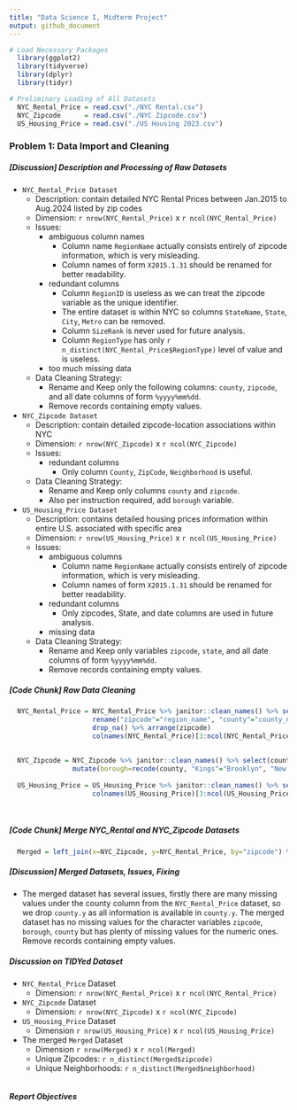 ```yaml
---
title: "Data Science I, Midterm Project"
output: github_document
---
```


```r
# Load Necessary Packages
  library(ggplot2)
  library(tidyverse)
  library(dplyr)
  library(tidyr)

# Preliminary Loading of All Datasets
  NYC_Rental_Price = read.csv("./NYC Rental.csv")
  NYC_Zipcode      = read.csv("./NYC Zipcode.csv")
  US_Housing_Price = read.csv("./US Housing 2023.csv")

```

### Problem 1: Data Import and Cleaning

##### [Discussion] Description and Processing of Raw Datasets   
- `NYC_Rental_Price Dataset`    
  - Description: contain detailed NYC Rental Prices between Jan.2015 to Aug.2024 listed by zip codes   
  - Dimension: `r nrow(NYC_Rental_Price)` x `r ncol(NYC_Rental_Price)`    
  - Issues:   
    - ambiguous column names        
      - Column name `RegionName` actually consists entirely of zipcode information, which is very misleading.   
      - Column names of form `X2015.1.31` should be renamed for better readability.    
    - redundant columns   
      - Column `RegionID` is useless as we can treat the zipcode variable as the unique identifier.
      - The entire dataset is within NYC so columns `StateName`, `State`, `City`, `Metro` can be removed.
      - Column `SizeRank` is never used for future analysis.
      - Column `RegionType` has only `r n_distinct(NYC_Rental_Price$RegionType)` level of value and is useless.
    - too much missing data    
  - Data Cleaning Strategy:
    - Rename and Keep only the following columns: `county`, `zipcode`, and all date columns of form `%yyyy%mm%dd`.
    - Remove records containing empty values.
- `NYC_Zipcode Dataset`   
  - Description: contain detailed zipcode-location associations within NYC    
  - Dimension: `r nrow(NYC_Zipcode)` x `r ncol(NYC_Zipcode)`    
  - Issues:
    - redundant columns
      - Only column `County`, `ZipCode`, `Neighborhood` is useful.
  - Data Cleaning Strategy:
    - Rename and Keep only columns `county` and `zipcode`.
    - Also per instruction required, add `borough` variable.
- `US_Housing_Price Dataset`    
  - Description: contains detailed housing prices information within entire U.S. associated with specific area    
  - Dimension: `r nrow(US_Housing_Price)` x `r ncol(US_Housing_Price)`   
  - Issues:   
    - ambiguous columns   
      - Column name `RegionName` actually consists entirely of zipcode information, which is very misleading. 
      - Column names of form `X2015.1.31` should be renamed for better readability.  
    - redundant columns   
      - Only zipcodes, State, and date columns are used in future analysis.   
    - missing data
  - Data Cleaning Strategy:   
    - Rename and Keep only variables `zipcode`, `state`, and all date columns of form `%yyyy%mm%dd`.
    - Remove records containing empty values.

##### [Code Chunk] Raw Data Cleaning    
```r

  NYC_Rental_Price = NYC_Rental_Price %>% janitor::clean_names() %>% select(-region_id, -size_rank, -region_type, -state_name, -state, -city, -metro) %>%
                     rename("zipcode"="region_name", "county"="county_name") %>% mutate(county=gsub(" County","",county)) %>% mutate(across(where(is.numeric), \(x) round(x, 2))) %>%
                     drop_na() %>% arrange(zipcode)
                     colnames(NYC_Rental_Price)[3:ncol(NYC_Rental_Price)] <- colnames(NYC_Rental_Price)[3:ncol(NYC_Rental_Price)] %>% sub("x", "", .) %>% gsub("_", "/", .) %>%
                                                                             sub("(\\d{4})/(\\d{1})/(\\d{2})", "\\1/0\\2/\\3", .)
                     
  NYC_Zipcode = NYC_Zipcode %>% janitor::clean_names() %>% select(county, zip_code, neighborhood) %>% rename("zipcode"="zip_code") %>% relocate(zipcode) %>% drop_na() %>%
                mutate(borough=recode(county, "Kings"="Brooklyn", "New York"="Manhattan", "Richmond"="Staten Island"))
  
  US_Housing_Price = US_Housing_Price %>% janitor::clean_names() %>% select(region_name, state, starts_with("x")) %>% rename("zipcode"="region_name") %>% drop_na() %>% arrange(zipcode)
                     colnames(US_Housing_Price)[3:ncol(US_Housing_Price)] <- colnames(US_Housing_Price)[3:ncol(US_Housing_Price)] %>% sub("x", "", .) %>% gsub("_", "/", .) %>%
                                                                             sub("(\\d{4})/(\\d{1})/(\\d{2})", "\\1/0\\2/\\3", .)
                     
```

##### [Code Chunk] Merge NYC_Rental and NYC_Zipcode Datasets       
```r

  Merged = left_join(x=NYC_Zipcode, y=NYC_Rental_Price, by="zipcode") %>% rename("county"="county.x") %>% select(-county.y) %>% relocate(zipcode, borough, county, neighborhood) %>% drop_na()

```
##### [Discussion] Merged Datasets, Issues, Fixing
- The merged dataset has several issues, firstly there are many missing values under the county column from the `NYC_Rental_Price` dataset, so we drop `county.y` as all information is
  available in `county.y`. The merged dataset has no missing values for the character variables `zipcode`, `borough`, `county` but has plenty of missing values for the numeric ones.
  Remove records containing empty values.

##### Discussion on TIDYed Dataset       

- `NYC_Rental_Price` Dataset
  - Dimension: `r nrow(NYC_Rental_Price)` x `r ncol(NYC_Rental_Price)`

- `NYC_Zipcode` Dataset
  - Dimension: `r nrow(NYC_Zipcode)` x `r ncol(NYC_Zipcode)`

- `US_Housing_Price` Dataset
  - Dimension `r nrow(US_Housing_Price)` x `r ncol(US_Housing_Price)`

- The merged `Merged` Dataset
  - Dimension `r nrow(Merged)` x `r ncol(Merged)`
  - Unique Zipcodes: `r n_distinct(Merged$zipcode)`
  - Unique Neighborhoods: `r n_distinct(Merged$neighborhood)`

```r

```

##### Report Objectives   














